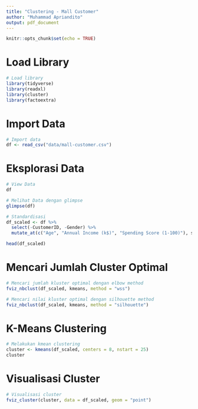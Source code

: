 ```yaml
---
title: "Clustering - Mall Customer"
author: "Muhammad Apriandito"
output: pdf_document
---
```


```r
knitr::opts_chunk$set(echo = TRUE)
```

# Load Library
```r
# Load library
library(tidyverse) 
library(readxl)
library(cluster)
library(factoextra)
```

# Import Data
```r
# Import data
df <- read_csv("data/mall-customer.csv")
```

# Eksplorasi Data
```r
# View Data
df
```

```r
# Melihat Data dengan glimpse
glimpse(df)
```

```r
# Standardisasi
df_scaled <- df %>%
  select(-CustomerID, -Gender) %>%
  mutate_at(c("Age", "Annual Income (k$)", "Spending Score (1-100)"), scale)

head(df_scaled)
```

# Mencari Jumlah Cluster Optimal
```r
# Mencari jumlah kluster optimal dengan elbow method
fviz_nbclust(df_scaled, kmeans, method = "wss")
```

```r
# Mencari nilai kluster optimal dengan silhouette method
fviz_nbclust(df_scaled, kmeans, method = "silhouette")
```

# K-Means Clustering
```r
# Melakukan kmean clustering
cluster <- kmeans(df_scaled, centers = 8, nstart = 25)
cluster
```

# Visualisasi Cluster
```r
# Visualisasi cluster
fviz_cluster(cluster, data = df_scaled, geom = "point")
```

